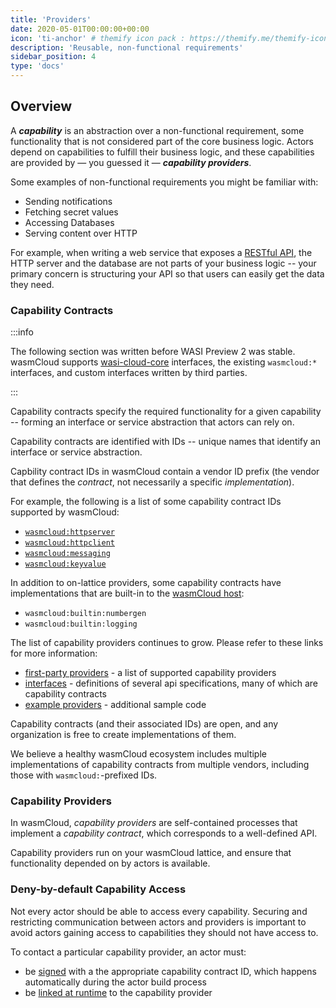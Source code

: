 ```yaml
---
title: 'Providers'
date: 2020-05-01T00:00:00+00:00
icon: 'ti-anchor' # themify icon pack : https://themify.me/themify-icons
description: 'Reusable, non-functional requirements'
sidebar_position: 4
type: 'docs'
---
```


<head>
  <meta name="robots" content="noindex">
</head>

## Overview

A **_capability_** is an abstraction over a non-functional requirement, some functionality that is not considered part of the core business logic. Actors depend on capabilities to fulfill their business logic, and these capabilities are provided by — you guessed it — **_capability providers_**.

Some examples of non-functional requirements you might be familiar with:

- Sending notifications
- Fetching secret values
- Accessing Databases
- Serving content over HTTP

For example, when writing a web service that exposes a [RESTful API][restful-api], the HTTP server and the database are not parts of your business logic -- your primary concern is structuring your API so that users can easily get the data they need.

[restful-api]: https://en.wikipedia.org/wiki/REST

### Capability Contracts

:::info

The following section was written before WASI Preview 2 was stable. wasmCloud supports [wasi-cloud-core](https://github.com/WebAssembly/wasi-cloud-core) interfaces, the existing `wasmcloud:*` interfaces, and custom interfaces written by third parties.

:::

Capability contracts specify the required functionality for a given capability -- forming an interface or service abstraction that actors can rely on.

Capability contracts are identified with IDs -- unique names that identify an interface or service abstraction.

Capbility contract IDs in wasmCloud contain a vendor ID prefix (the vendor that defines the _contract_, not necessarily a specific _implementation_).

For example, the following is a list of some capability contract IDs supported by wasmCloud:

- [`wasmcloud:httpserver`](https://github.com/wasmCloud/interfaces/tree/main/httpserver)
- [`wasmcloud:httpclient`](https://github.com/wasmCloud/interfaces/tree/main/httpclient)
- [`wasmcloud:messaging`](https://github.com/wasmCloud/interfaces/tree/main/messaging)
- [`wasmcloud:keyvalue`](https://github.com/wasmCloud/interfaces/tree/main/keyvalue)

In addition to on-lattice providers, some capability contracts have implementations that are built-in to the [wasmCloud host][host]:

- `wasmcloud:builtin:numbergen`
- `wasmcloud:builtin:logging`

The list of capability providers continues to grow. Please refer to these links for more information:

- [first-party providers](https://github.com/wasmCloud/wasmCloud/tree/release/v0.82.0/crates/providers) - a list of supported capability providers
- [interfaces](https://github.com/wasmcloud/interfaces) - definitions of several api specifications, many of which are capability contracts
- [example providers](https://github.com/wasmCloud/examples/tree/main/provider) - additional sample code

Capability contracts (and their associated IDs) are open, and any organization is free to create implementations of them.

We believe a healthy wasmCloud ecosystem includes multiple implementations of capability contracts from multiple vendors, including those with `wasmcloud:`-prefixed IDs.

[host]: https://github.com/wasmCloud/wasmcloud

### Capability Providers

In wasmCloud, _capability providers_ are self-contained processes that implement a _capability contract_, which corresponds to a well-defined API.

Capability providers run on your wasmCloud lattice, and ensure that functionality depended on by actors is available.

### Deny-by-default Capability Access

Not every actor should be able to access every capability. Securing and restricting communication between actors and providers is important to avoid actors gaining access to capabilities they should not have access to.

To contact a particular capability provider, an actor must:

- be [signed](/docs/0.82/hosts/security) with a the appropriate capability contract ID, which happens automatically during the actor build process
- be [linked at runtime](/docs/0.82/concepts/runtime-linking) to the capability provider
